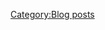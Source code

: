 {{FleetCompViewer
|Map = 2-4
|Ship1 = 007b.png
|Ship1Equip1 = (20) Tenzan
|Ship1Equip1_icon = BluePlane.png
|Ship1Equip2 = (20) Tenzan
|Ship1Equip2_icon = BluePlane.png
|Ship1Equip3 = (46) Ryuusei Kai
|Ship1Equip3_icon = BluePlane.png
|Ship1Equip4 = (12) Type 62 Zero Fighter-bomber
|Ship1Equip4_icon = RedPlane.png

|Ship2 = 006b.jpg
|Ship2Equip1 = (20) Suisei 
|Ship2Equip1_icon = RedPlane.png
|Ship2Equip2 = (20) Suisei 
|Ship2Equip2_icon = RedPlane.png
|Ship2Equip3 = (32) Ryuusei
|Ship2Equip3_icon = BluePlane.png
|Ship2Equip4 = (10) Reppuu
|Ship2Equip4_icon = GreenPlane.png

|Ship3 = 106M.jpg
|Ship3Equip1 = (24) Ryuusei
|Ship3Equip1_icon = BluePlane.png
|Ship3Equip2 = (24) Ryuusei
|Ship3Equip2_icon = BluePlane.png
|Ship3Equip3 = (24) Ryuusei
|Ship3Equip3_icon = BluePlane.png
|Ship3Equip4 = (12) Type 62 Zero Fighter-bomber
|Ship3Equip4_icon = RedPlane.png

|Ship4 = 107.jpg
|Ship4Equip1 = (21) Suisei Model 12A
|Ship4Equip1_icon = RedPlane.png
|Ship4Equip2 = (21) Suisei Model 12A
|Ship4Equip2_icon = RedPlane.png
|Ship4Equip3 = (21) Suisei Model 12A
|Ship4Equip3_icon = RedPlane.png
|Ship4Equip4 = (12) Type 62 Zero Fighter-bomber
|Ship4Equip4_icon = RedPlane.png

|Ship5 = 008.jpg
|Ship5Equip1 = (12) Suisei 
|Ship5Equip1_icon = RedPlane.png
|Ship5Equip2 = (27) Ryuusei
|Ship5Equip2_icon = BluePlane.png
|Ship5Equip3 = (18) Tenzan
|Ship5Equip3_icon = BluePlane.png
|Ship5Equip4 = (7) Reppuu
|Ship5Equip4_icon = GreenPlane.png

|Ship6 = 009.jpg
|Ship6Equip1 = (12) Suisei 
|Ship6Equip1_icon = RedPlane.png
|Ship6Equip2 = (27) Ryuusei
|Ship6Equip2_icon = BluePlane.png
|Ship6Equip3 = (18) Tenzan
|Ship6Equip3_icon = BluePlane.png
|Ship6Equip4 = (7) Saiun
|Ship6Equip4_icon = YellowPlane.png
}}
[[Category:Blog posts]]